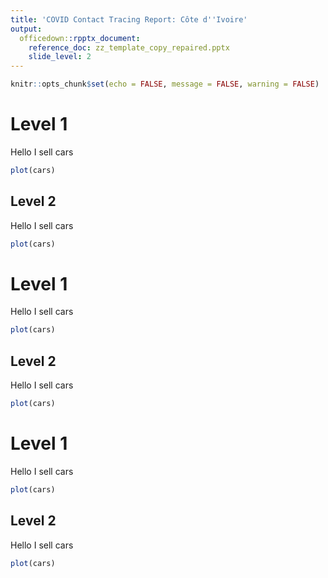 ```yaml
---
title: 'COVID Contact Tracing Report: Côte d''Ivoire'
output:
  officedown::rpptx_document:
    reference_doc: zz_template_copy_repaired.pptx
    slide_level: 2
---
```


```r
knitr::opts_chunk$set(echo = FALSE, message = FALSE, warning = FALSE)
```

# Level 1 

Hello I sell cars

```r
plot(cars)
```


## Level 2

Hello I sell cars

```r
plot(cars)
```


# Level 1 

Hello I sell cars

```r
plot(cars)
```


## Level 2

Hello I sell cars

```r
plot(cars)
```


# Level 1 

Hello I sell cars

```r
plot(cars)
```


## Level 2

Hello I sell cars

```r
plot(cars)
```
